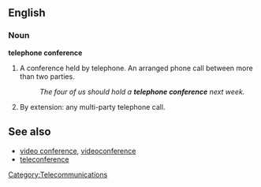 ==English==
===Noun===
'''telephone conference'''

# A conference held by telephone. An arranged phone call between more than two parties.
#:''The four of us should hold a '''telephone conference''' next week.''
# By extension: any multi-party telephone call.

==See also==
*[[video conference]], [[videoconference]]
*[[teleconference]]

[[Category:Telecommunications]]